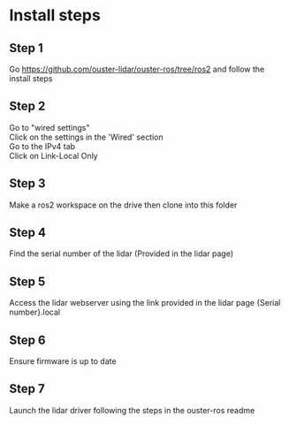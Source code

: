 # Install steps

## Step 1
Go https://github.com/ouster-lidar/ouster-ros/tree/ros2 and follow the install steps

## Step 2
Go to "wired settings" <br/>
Click on the settings in the 'Wired' section <br/>
Go to the IPv4 tab <br/>
Click on Link-Local Only <br/>

## Step 3
Make a ros2 workspace on the drive then clone into this folder

## Step 4
Find the serial number of the lidar (Provided in the lidar page)

## Step 5
Access the lidar webserver using the link provided in the lidar page
{Serial number}.local

## Step 6
Ensure firmware is up to date

## Step 7
Launch the lidar driver following the steps in the ouster-ros readme

